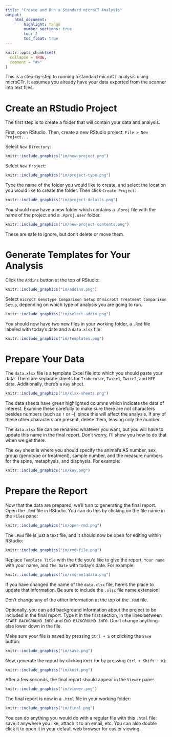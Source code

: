 ```yaml
---
title: "Create and Run a Standard microCT Analysis"
output:
    html_document:
        highlight: tango
        number_sections: true
        toc: 2
        toc_float: true
---
```


```r
knitr::opts_chunk$set(
  collapse = TRUE,
  comment = "#>"
)
```

This is a step-by-step to running a standard microCT analysis using microCTr.
It assumes you already have your data exported from the scanner into text files.

# Create an RStudio Project

The first step is to create a folder that will contain your data and analysis.

First, open RStudio. Then, create a new RStudio project: `File > New Project...`

Select `New Directory`:

```r
knitr::include_graphics("im/new-project.png")
```

Select `New Project`:

```r
knitr::include_graphics("im/project-type.png")
```

Type the name of the folder you would like to create, and select the location
you would like to create the folder. Then click `Create Project`:

```r
knitr::include_graphics("im/project-details.png")
```

You should now have a new folder which contains a `.Rproj` file with the name of
the project and a `.Rproj.user` folder.

```r
knitr::include_graphics("im/new-project-contents.png")
```

These are safe to ignore, but don't delete or move them.

# Generate Templates for Your Analysis

Click the `Addins` button at the top of RStudio:

```r
knitr::include_graphics("im/addins.png")
```

Select `microCT Genotype Comparison Setup` or `microCT Treatment Comparison
Setup`, depending on which type of analysis you are going to run.

```r
knitr::include_graphics("im/select-addin.png")
```

You should now have two new files in your working folder, a `.Rmd` file labeled
with today's date and a `data.xlsx` file.

```r
knitr::include_graphics("im/templates.png")
```

# Prepare Your Data

The `data.xlsx` file is a template Excel file into which you should paste your
data. There are separate sheets for `Trabecular`, `Twice1`, `Twice2`, and `MFE`
data. Additionally, there's a `Key` sheet. 

```r
knitr::include_graphics("im/xlsx-sheets.png")
```

The data sheets have green highlighted columns which indicate the data of
interest. Examine these carefully to make sure there are not characters besides
numbers (such as `!` or `~`), since this will affect the analysis. If any of
these other characters are present, delete them, leaving only the number.

The `data.xlsx` file can be renamed whatever you want, but you will have to
update this name in the final report. Don't worry, I'll show you how to do that
when we get there.

The `Key` sheet is where you should specify the animal's AS number, sex, group
(genotype or treatment), sample number, and the measure numbers for the spine,
metaphysis, and diaphysis. For example:

```r
knitr::include_graphics("im/key.png")
```

# Prepare the Report

Now that the data are prepared, we'll turn to generating the final report. Open
the `.Rmd` file in RStudio. You can do this by clicking on the file name in the
`Files` pane:

```r
knitr::include_graphics("im/open-rmd.png")
```

The `.Rmd` file is just a text file, and it should now be open for editing
within RStudio:

```r
knitr::include_graphics("im/rmd-file.png")
```

Replace `Template Title` with the title you'd like to give the report, `Your
name` with your name, and `The Date` with today's date. For example:

```r
knitr::include_graphics("im/rmd-metadata.png")
```

If you have changed the name of the `data.xlsx` file, here's the place to update
that information. Be sure to include the `.xlsx` file name extension!

Don't change any of the other information at the top of the `.Rmd` file.

Optionally, you can add background information about the project to be included
in the final report. Type it in the first section, in the lines between `START
BACKGROUND INFO` and `END BACKGROUND INFO`. Don't change anything else lower
down in the file.

Make sure your file is saved by pressing `Ctrl + S` or clicking the `Save`
button:

```r
knitr::include_graphics("im/save.png")
```

Now, generate the report by clicking `Knit` (or by pressing `Ctrl + Shift + K`):

```r
knitr::include_graphics("im/knit.png")
```

After a few seconds, the final report should appear in the `Viewer` pane:

```r
knitr::include_graphics("im/viewer.png")
```

The final report is now in a `.html` file in your working folder:

```r
knitr::include_graphics("im/final.png")
```

You can do anything you would do with a regular file with this `.html` file:
save it anywhere you like, attach it to an email, etc. You can also double click
it to open it in your default web browser for easier viewing.
